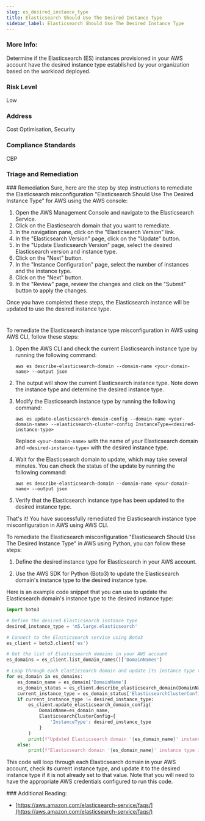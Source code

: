 ```yaml
---
slug: es_desired_instance_type
title: Elasticsearch Should Use The Desired Instance Type
sidebar_label: Elasticsearch Should Use The Desired Instance Type
---
```


### More Info:

Determine if the Elasticsearch (ES) instances provisioned in your AWS account have the desired instance type established by your organization based on the workload deployed.

### Risk Level

Low

### Address

Cost Optimisation, Security

### Compliance Standards

CBP


### Triage and Remediation
<Tabs>
<Tab title='Remediation'>
### Remediation

<AccordionGroup>
<Accordion title='Using Console' defaultOpen='true'>
Sure, here are the step by step instructions to remediate the Elasticsearch misconfiguration "Elasticsearch Should Use The Desired Instance Type" for AWS using the AWS console:

1. Open the AWS Management Console and navigate to the Elasticsearch Service.
2. Click on the Elasticsearch domain that you want to remediate.
3. In the navigation pane, click on the "Elasticsearch Version" link.
4. In the "Elasticsearch Version" page, click on the "Update" button.
5. In the "Update Elasticsearch Version" page, select the desired Elasticsearch version and instance type.
6. Click on the "Next" button.
7. In the "Instance Configuration" page, select the number of instances and the instance type.
8. Click on the "Next" button.
9. In the "Review" page, review the changes and click on the "Submit" button to apply the changes.

Once you have completed these steps, the Elasticsearch instance will be updated to use the desired instance type.

#
</Accordion>

<Accordion title='Using CLI'>
To remediate the Elasticsearch instance type misconfiguration in AWS using AWS CLI, follow these steps:

1. Open the AWS CLI and check the current Elasticsearch instance type by running the following command:

   ```
   aws es describe-elasticsearch-domain --domain-name <your-domain-name> --output json
   ```

2. The output will show the current Elasticsearch instance type. Note down the instance type and determine the desired instance type.

3. Modify the Elasticsearch instance type by running the following command:

   ```
   aws es update-elasticsearch-domain-config --domain-name <your-domain-name> --elasticsearch-cluster-config InstanceType=<desired-instance-type>
   ```

   Replace `<your-domain-name>` with the name of your Elasticsearch domain and `<desired-instance-type>` with the desired instance type.

4. Wait for the Elasticsearch domain to update, which may take several minutes. You can check the status of the update by running the following command:

   ```
   aws es describe-elasticsearch-domain --domain-name <your-domain-name> --output json
   ```

5. Verify that the Elasticsearch instance type has been updated to the desired instance type.

That's it! You have successfully remediated the Elasticsearch instance type misconfiguration in AWS using AWS CLI.
</Accordion>

<Accordion title='Using Python'>
To remediate the Elasticsearch misconfiguration "Elasticsearch Should Use The Desired Instance Type" in AWS using Python, you can follow these steps:

1. Define the desired instance type for Elasticsearch in your AWS account.

2. Use the AWS SDK for Python (Boto3) to update the Elasticsearch domain's instance type to the desired instance type.

Here is an example code snippet that you can use to update the Elasticsearch domain's instance type to the desired instance type:

```python
import boto3

# Define the desired Elasticsearch instance type
desired_instance_type = 'm5.large.elasticsearch'

# Connect to the Elasticsearch service using Boto3
es_client = boto3.client('es')

# Get the list of Elasticsearch domains in your AWS account
es_domains = es_client.list_domain_names()['DomainNames']

# Loop through each Elasticsearch domain and update its instance type to the desired instance type
for es_domain in es_domains:
    es_domain_name = es_domain['DomainName']
    es_domain_status = es_client.describe_elasticsearch_domain(DomainName=es_domain_name)['DomainStatus']
    current_instance_type = es_domain_status['ElasticsearchClusterConfig']['InstanceType']
    if current_instance_type != desired_instance_type:
        es_client.update_elasticsearch_domain_config(
            DomainName=es_domain_name,
            ElasticsearchClusterConfig={
                'InstanceType': desired_instance_type
            }
        )
        print(f"Updated Elasticsearch domain '{es_domain_name}' instance type from '{current_instance_type}' to '{desired_instance_type}'.")
    else:
        print(f"Elasticsearch domain '{es_domain_name}' instance type is already set to '{desired_instance_type}'.")
```

This code will loop through each Elasticsearch domain in your AWS account, check its current instance type, and update it to the desired instance type if it is not already set to that value. Note that you will need to have the appropriate AWS credentials configured to run this code.
</Accordion>

</AccordionGroup>
</Tab>
</Tabs>
### Additional Reading:

- [https://aws.amazon.com/elasticsearch-service/faqs/](https://aws.amazon.com/elasticsearch-service/faqs/) 

